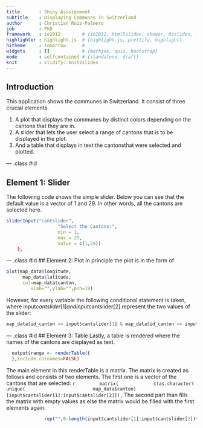 ```yaml
---
title       : Shiny Asssignment
subtitle    : Displaying Communes in Switzerland
author      : Christian Ruiz-Palmero
job         : PhD
framework   : io2012        # {io2012, html5slides, shower, dzslides, ...}
highlighter : highlight.js  # {highlight.js, prettify, highlight}
hitheme     : tomorrow      # 
widgets     : []            # {mathjax, quiz, bootstrap}
mode        : selfcontained # {standalone, draft}
knit        : slidify::knit2slides
---
```


## Introduction

This application shows the communes in Switzerland. It consist of three crucial elements.

1. A plot that displays the communes by distinct colors depending on the cantons that they are in.
2. A slider that lets the user select a range of cantons that is to be displayed in the plot.
3. And a table that displays in text the cantonsthat were selected and plotted.

--- .class #id 

## Element 1: Slider

The following code shows the simple slider. Below you can see that the default value is a vector of 1 and 29. In other words, all the cantons are selected here.

```r
sliderInput("cantslider",
                   "Select the Cantons:",
                   min = 1,
                   max = 29,
                   value = c(1,29))
    ),

```



--- .class #id 
## Element 2: Plot
In principle the plot is in the form of
```r
plot(map_data$longitude,
      map_data$latitude,
      col=map_data$canton,
         xlab="",ylab="",pch=19)
```
However, for every variable the following conditional statement is taken, where input$cantslider[1] and input$cantslider[2] represent the two values of the slider:
```r
map_data$id_canton >= input$cantslider[1] & map_data$id_canton <= input$cantslider[2]
```

--- .class #id 
## Element 3: Table
Lastly, a table is rendered where the names of the cantons are displayed as text. 

```r
  output$range <- renderTable({ 
  },include.colnames=FALSE)
```
 The main element in this renderTable is a matrix. The matrix is created as follows and consists of two elements. The first one is a vector of the cantons that are selected:
 ```r
        matrix(
            c(as.character(
                  unique(
                        map_data$canton)
                        [input$cantslider[1]:input$cantslider[2]]),
```
The second part than fills the matrix with empty values as else the matrix would be filled with the first elements again.
```r
              rep("",8-length(input$cantslider[1]:input$cantslider[2])%%8))
```

